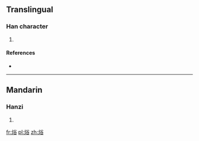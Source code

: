 ==Translingual==

===Han character===
{{Han char|rn=86|rad=火|as=07|sn=11|four=98868|canj=FCOR}}

# {{defn|Han|sort=火07}}

====References====
* {{Han ref|kx=0672.090|dkj=19064|hdz=32205.050|uh=7100|ud=28928|bh=D656|bd=54870}}

----

==Mandarin==

===Hanzi===
{{cmn-hanzi|pin=[[hú]] ([[hu2]])|wg=hu<sup>2</sup>}}

# {{defn|lang=cmn|sort=火07}}

[[fr:焀]]
[[pl:焀]]
[[zh:焀]]